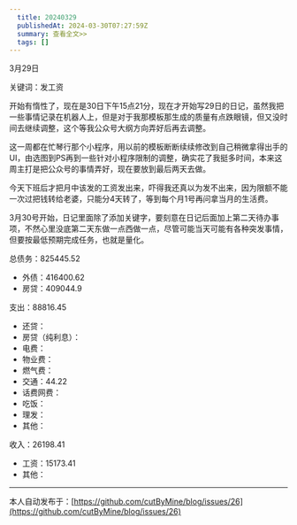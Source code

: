```yaml
---
  title: 20240329
  publishedAt: 2024-03-30T07:27:59Z
  summary: 查看全文>>
  tags: []
---
```


3月29日

关键词：发工资

开始有惰性了，现在是30日下午15点21分，现在才开始写29日的日记，虽然我把一些事情记录在机器人上，但是对于我那模板那生成的质量有点跌眼镜，但又没时间去继续调整，这个等我公众号大纲方向弄好后再去调整。

这一周都在忙琴行那个小程序，用以前的模板断断续续修改到自己稍微拿得出手的UI，由选图到PS再到一些针对小程序限制的调整，确实花了我挺多时间，本来这周主打是把公众号的事情弄好，现在要放到最后两天去做。

今天下班后才把月中该发的工资发出来，吓得我还真以为发不出来，因为限额不能一次过把钱转给老婆，只能分4天转了，等到每个月1号再问拿当月的生活费。

3月30号开始，日记里面除了添加关键字，要刻意在日记后面加上第二天待办事项，不然心里没底第二天东做一点西做一点，尽管可能当天可能有各种突发事情，但要按最低预期完成任务，也就是量化。

总债务：825445.52
- 外债：416400.62
- 房贷：409044.9

支出：88816.45
- 还贷：
- 房贷（纯利息）：
- 电费：
- 物业费：
- 燃气费：
- 交通：44.22
- 话费网费：
- 吃饭：
- 理发：
- 其他：

收入：26198.41
- 工资：15173.41
- 其他：


---
本人自动发布于：[https://github.com/cutByMine/blog/issues/26](https://github.com/cutByMine/blog/issues/26)
